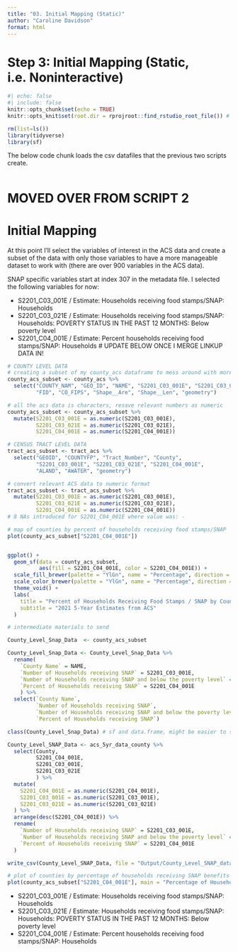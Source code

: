 ```yaml
---
title: "03. Initial Mapping (Static)"
author: "Caroline Davidson"
format: html
---
```


# Step 3: Initial Mapping (Static, i.e. Noninteractive)

```r
#| echo: false
#| include: false
knitr::opts_chunk$set(echo = TRUE)
knitr::opts_knit$set(root.dir = rprojroot::find_rstudio_root_file()) # set main project folder as working directory

rm(list=ls())
library(tidyverse)
library(sf)
```

The below code chunk loads the csv datafiles that the previous two scripts create.
```r

```

# MOVED OVER FROM SCRIPT 2

# Initial Mapping
At this point I'll select the variables of interest in the ACS data and create a subset of the data with only those variables to have a more manageable dataset to work with (there are over 900 variables in the ACS data). 

SNAP specific variables start at index 307 in the metadata file. I selected the following variables for now:

- S2201_C03_001E  /  Estimate: Households receiving food stamps/SNAP: Households
- S2201_C03_021E /  Estimate: Households receiving food stamps/SNAP: Households: POVERTY STATUS IN THE PAST 12 MONTHS: Below poverty level
- S2201_C04_001E  /  Estimate: Percent households receiving food stamps/SNAP: Households
# UPDATE BELOW ONCE I MERGE LINKUP DATA IN!
```r
# COUNTY LEVEL DATA
# creating a subset of my county_acs dataframe to mess around with more easily here:
county_acs_subset <- county_acs %>% 
  select("COUNTY_NAM", "GEO_ID", "NAME", "S2201_C03_001E", "S2201_C03_021E", "S2201_C04_001E",
         "FID", "CO_FIPS", "Shape__Are", "Shape__Len", "geometry")

# all the acs data is characters, resave relevant numbers as numeric
county_acs_subset <- county_acs_subset %>% 
  mutate(S2201_C03_001E = as.numeric(S2201_C03_001E), 
         S2201_C03_021E = as.numeric(S2201_C03_021E), 
         S2201_C04_001E = as.numeric(S2201_C04_001E))

# CENSUS TRACT LEVEL DATA
tract_acs_subset <- tract_acs %>%
  select("GEOID", "COUNTYFP", "Tract_Number", "County", 
         "S2201_C03_001E", "S2201_C03_021E", "S2201_C04_001E",
         "ALAND", "AWATER", "geometry")

# convert relevant ACS data to numeric format
tract_acs_subset <- tract_acs_subset %>%
  mutate(S2201_C03_001E = as.numeric(S2201_C03_001E), 
         S2201_C03_021E = as.numeric(S2201_C03_021E), 
         S2201_C04_001E = as.numeric(S2201_C04_001E))
# 8 NAs introduced for S2201_C04_001E where value was: -
```





```r
# map of counties by percent of households receiving food stamps/SNAP
plot(county_acs_subset["S2201_C04_001E"])       


ggplot() +
  geom_sf(data = county_acs_subset,
          aes(fill = S2201_C04_001E, color = S2201_C04_001E)) +
  scale_fill_brewer(palette = "YlGn", name = "Percentage", direction = -1) +
  scale_color_brewer(palette = "YlGn", name = "Percentage", direction = -1) +
  theme_void() +
  labs(
    title = "Percent of Households Receiving Food Stamps / SNAP by County",
    subtitle = "2021 5-Year Estimates from ACS"
  )

```

```r
# intermediate materials to send

County_Level_Snap_Data  <- county_acs_subset

County_Level_Snap_Data <- County_Level_Snap_Data %>%
  rename(
    `County Name` = NAME,
    `Number of Households receiving SNAP` = S2201_C03_001E,
    `Number of Households receiving SNAP and below the poverty level` = S2201_C03_021E,
    `Percent of Households receiving SNAP` = S2201_C04_001E
    ) %>%
  select(`County Name`, 
         `Number of Households receiving SNAP`, 
         `Number of Households receiving SNAP and below the poverty level`, 
         `Percent of Households receiving SNAP`)

class(County_Level_Snap_Data) # sf and data.frame, might be easier to select from original df

County_Level_SNAP_Data <- acs_5yr_data_county %>% 
  select(County,
         S2201_C04_001E,
         S2201_C03_001E,
         S2201_C03_021E
         ) %>%
  mutate(
    S2201_C04_001E = as.numeric(S2201_C04_001E),
    S2201_C03_001E = as.numeric(S2201_C03_001E),
    S2201_C03_021E = as.numeric(S2201_C03_021E)
  ) %>%
  arrange(desc(S2201_C04_001E)) %>%
  rename(
    `Number of Households receiving SNAP` = S2201_C03_001E,
    `Number of Households receiving SNAP and below the poverty level` = S2201_C03_021E,
    `Percent of Households receiving SNAP` = S2201_C04_001E
  )

write_csv(County_Level_SNAP_Data, file = "Output/County_Level_SNAP_data.csv")

# plot of counties by percentage of households receiving SNAP benefits
plot(county_acs_subset["S2201_C04_001E"], main = "Percentage of Households receiving SNAP by County") 
```

- S2201_C03_001E  /  Estimate: Households receiving food stamps/SNAP: Households
- S2201_C03_021E /  Estimate: Households receiving food stamps/SNAP: Households: POVERTY STATUS IN THE PAST 12 MONTHS: Below poverty level
- S2201_C04_001E  /  Estimate: Percent households receiving food stamps/SNAP: Households

